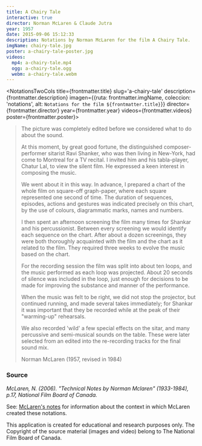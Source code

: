 ```yaml
---
title: A Chairy Tale
interactive: true
director: Norman McLaren & Claude Jutra
year: 1957
date: 2015-09-06 15:12:33
description: Notations by Norman McLaren for the film A Chairy Tale.
imgName: chairy-tale.jpg
poster: a-chairy-tale-poster.jpg
videos:
  mp4: a-chairy-tale.mp4
  ogg: a-chairy-tale.ogg
  webm: a-chairy-tale.webm
---
```



<NotationsTwoCols title={frontmatter.title} slug='a-chairy-tale' description={frontmatter.description} imagen={{ruta: frontmatter.imgName, coleccion: 'notations', alt: `Notations for the film ${frontmatter.title}`}} director={frontmatter.director} year={frontmatter.year} videos={frontmatter.videos} poster={frontmatter.poster}>
> The picture was completely edited before we considered what to do about the sound.
>
> At this moment, by great good fortune, the distinguished composer-performer sitarist Ravi Shanker, who was then living in New-York, had come to Montreal for a TV recital. I invited him and his tabla-player, Chatur Lal, to view the silent film. He expressed a keen interest in composing the music.
>
> We went about it in this way. In advance, I prepared a chart of the whole film on square-off graph-paper, where each square represented one second of time. The duration of sequences, episodes, actions and gestures was indicated precisely on this chart, by the use of colours, diagrammatic marks, names and numbers.
>
> I then spent an afternoon screening the film many times for Shankar and his percussionist. Between every screening we would identify each sequence on the chart. After about a dozen screenings, they were both thoroughly acquainted with the film and the chart as it related to the film. They required three weeks to evolve the music based on the chart.
>
> For the recording session the film was split into about ten loops, and the music performed as each loop was projected. About 20 seconds of silence was included in the loop, just enough for decisions to be made for improving the substance and manner of the performance.
>
> When the music was felt to be right, we did not stop the projector, but continued running, and made several takes immediately; for Shankar it was important that they be recorded while at the peak of their "warming-up" rehearsals.
>
> We also recorded 'wild' a few special effects on the sitar, and many percussive and semi-musical sounds on the table. These were later selected from an edited into the re-recording tracks for the final sound mix.
>
> Norman McLaren (1957, revised in 1984)

### Source

<cite>McLaren, N. (2006). "Technical Notes by Norman Mclaren" (1933-1984), p.17, National Film Board of Canada.</cite>

<div slot="descripcion">
  See: <a id="notes" href="#" title="About">McLaren's notes</a> for information about the context in which McLaren created these notations.

  <span class="disclaimer">This application is created for educational and research purposes only. The Copyright of the source material (images and video) belong to The National Film Board of Canada.</span>
</div>

</NotationsTwoCols>

<Componente />
